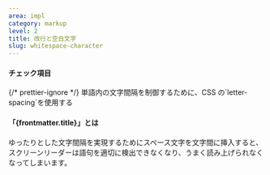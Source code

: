 ```yaml
---
area: impl
category: markup
level: 2
title: 改行と空白文字
slug: whitespace-character
---
```



#### チェック項目

<Checkpoint>
  {/* prettier-ignore */}
  <span slot="title">単語内の文字間隔を制御するために、CSS の`letter-spacing`を使用する</span>
</Checkpoint>

#### 「{frontmatter.title}」とは

ゆったりとした文字間隔を実現するためにスペース文字を文字間に挿入すると、スクリーンリーダーは語句を適切に検出できなくなり、うまく読み上げられなくなってしまいます。
